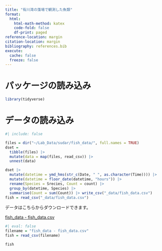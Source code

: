 ```yaml
---
title: "有川湾の藻場で観測した魚類"
format: 
  html:
    html-math-method: katex
    code-fold: false
    df-print: paged
reference-location: margin
citation-location: margin
bibliography: references.bib
execute: 
  cache: false
  freeze: false
---
```


# パッケージの読み込み

```r
library(tidyverse)
```

# データの読み込み

```r
#| include: false

files = dir("~/Lab_Data/sudar/fish_data/", full.names = TRUE)
dset = 
  tibble(files) |> 
  mutate(data = map(files, read_csv)) |> 
  unnest(data) 

dset |> 
  mutate(datetime = ymd_hms(str_c(Date, " ", as.character(Time)))) |> 
  mutate(datetime = floor_date(datetime, "hours")) |>
  rename(Species = Srecies, Count = count) |> 
  group_by(datetime, Species) |> 
  summarise(Count = sum(Count)) |> write_csv("_data/fish_data.csv")
fish = read_csv("_data/fish_data.csv")
```

データはこちらからダウンロードできます。

[fish_data - fish_data.csv](https://t.ly/cbugD)

```r
#| eval: false
filename = "fish_data - fish_data.csv"
fish = read_csv(filename)
```


```r
fish
```




